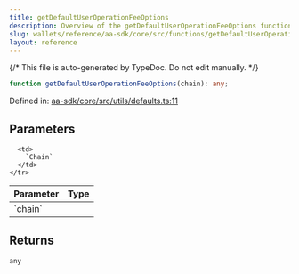 ```yaml
---
title: getDefaultUserOperationFeeOptions
description: Overview of the getDefaultUserOperationFeeOptions function
slug: wallets/reference/aa-sdk/core/src/functions/getDefaultUserOperationFeeOptions
layout: reference
---
```


{/* This file is auto-generated by TypeDoc. Do not edit manually. */}

```ts
function getDefaultUserOperationFeeOptions(chain): any;
```

Defined in: [aa-sdk/core/src/utils/defaults.ts:11](https://github.com/alchemyplatform/aa-sdk/blob/08ef11b1fc98663df6a97fa93722c7f14b33f1cc/aa-sdk/core/src/utils/defaults.ts#L11)

## Parameters

<table>
  <thead>
    <tr>
      <th align="left">Parameter</th>
      <th align="left">Type</th>
    </tr>
  </thead>

  <tbody>
    <tr>
      <td>
        `chain`
      </td>

      <td>
        `Chain`
      </td>
    </tr>

  </tbody>
</table>

## Returns

`any`
